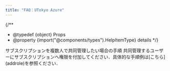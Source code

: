 ```yaml
---
title: "FAQ：UTokyo Azure"
---
```



{/**
  * @typedef {object} Props
  * @property {import("@components/types").HelpItemType} details
  */}

<HelpItem lang="ja" type={props.type}>
  <Fragment slot="problem">サブスクリプションを複数人で共同管理したい場合の手順</Fragment>
  <Fragment slot="solution">共同管理するユーザーにサブスクリプションへ権限を付加してください．具体的な手順例は[こちら](addrole)を参照ください．</Fragment>
</HelpItem>
